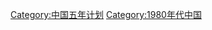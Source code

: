 [[Category:中国五年计划|Category:中国五年计划]]
[[Category:1980年代中国|Category:1980年代中国]]
{{Category main|第六个五年计划 (中国)}}